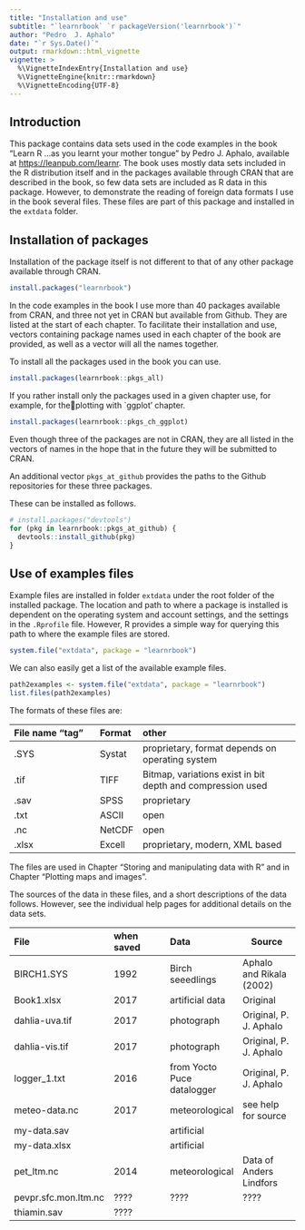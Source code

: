 ```yaml
---
title: "Installation and use"
subtitle: "`learnrbook` `r packageVersion('learnrbook')`"
author: "Pedro  J. Aphalo"
date: "`r Sys.Date()`"
output: rmarkdown::html_vignette
vignette: >
  %\VignetteIndexEntry{Installation and use}
  %\VignetteEngine{knitr::rmarkdown}
  %\VignetteEncoding{UTF-8}
---
```


## Introduction

This package contains data sets used in the code examples in the book "Learn R 
...as you learnt your mother tongue" by Pedro J. Aphalo, available at
<https://leanpub.com/learnr>. The book uses mostly data sets included in the
R distribution itself and in the packages available through CRAN that are
described in the book, so few data sets are included as R data in this package. 
However, to demonstrate the reading of foreign data
formats I use in the book several files. These files are part of this
package and installed in the `extdata` folder.

## Installation of packages

Installation of the package itself is not different to that of any other
package available through CRAN.

```r
install.packages("learnrbook")
```

In the code examples in the book I use more than 40 packages available from 
CRAN, and three not yet in CRAN but available from Github. They are listed at 
the start of each chapter. To facilitate their
installation and use, vectors containing package names used in each chapter of
the book are provided, as well as a vector will all the names together.

To install all the packages used in the book you can use.

```r
install.packages(learnrbook::pkgs_all)
```

If you rather install only the packages used in a given chapter use, for example,
for theplotting with `ggplot' chapter.

```r
install.packages(learnrbook::pkgs_ch_ggplot)
```

Even though three of the packages are not in CRAN, they are all listed in the
vectors of names in the hope that in the future they will be submitted to CRAN.

An additional vector `pkgs_at_github` provides the paths to the Github repositories for these 
three packages.

These can be installed as follows.

```r
# install.packages("devtools")
for (pkg in learnrbook::pkgs_at_github) {
  devtools::install_github(pkg)
}
```

## Use of examples files

Example files are installed in folder `extdata` under the root folder of the
installed package. The location and path to where a package is installed is
dependent on the operating system and account settings, and the settings in
the `.Rprofile` file. However, R provides a simple way for querying this path to
where the example files are stored.

```r
system.file("extdata", package = "learnrbook")
```

We can also easily get a list of the available example files.

```r
path2examples <- system.file("extdata", package = "learnrbook")
list.files(path2examples)
```

The formats of these files are:

| File name "tag" | Format | other |
|:-----------------|:--------|:--------------------------------|
| .SYS            | Systat | proprietary, format depends on operating system |
| .tif            | TIFF   | Bitmap, variations exist in bit depth and compression used  |
| .sav            | SPSS   | proprietary            |
| .txt            | ASCII  | open                   |
| .nc             | NetCDF | open                   |
| .xlsx           | Excell | proprietary, modern, XML based      |

The files are used in Chapter "Storing and manipulating data with R" and in
Chapter "Plotting maps and images".

The sources of the data in these files, and a short descriptions of the data
follows. However, see the individual help pages for additional details on the data sets.

| File           | when saved | Data |Source |
|:---------------|:-----------|:-----|-----------|
| BIRCH1.SYS     | 1992       | Birch seeedlings | Aphalo and Rikala (2002) |
| Book1.xlsx     | 2017       | artificial data | Original |
| dahlia-uva.tif | 2017       | photograph | Original, P. J. Aphalo |
| dahlia-vis.tif | 2017       | photograph | Original, P. J. Aphalo |
| logger_1.txt   | 2016       | from Yocto Puce datalogger | Original, P. J. Aphalo |
| meteo-data.nc  | 2017       | meteorological | see help for source |
| my-data.sav    |        | artificial |       |
| my-data.xlsx   |        | artificial |       |
| pet_ltm.nc     | 2014       | meteorological | Data of Anders Lindfors |
| pevpr.sfc.mon.ltm.nc | ???? | ???? | ???? |
| thiamin.sav    | ????       |           |         |



